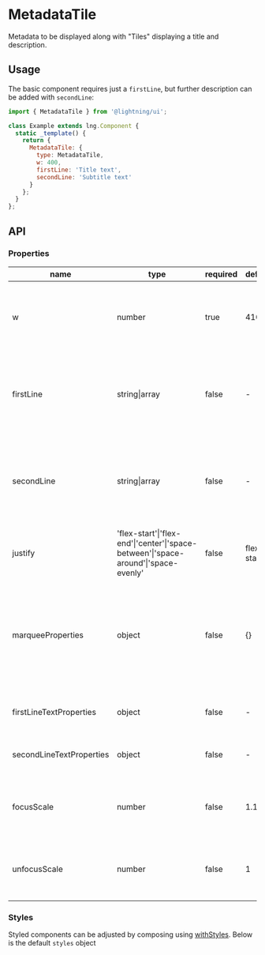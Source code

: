 
# MetadataTile

Metadata to be displayed along with "Tiles" displaying a title and description.

## Usage

The basic component requires just a `firstLine`, but further description can be added with `secondLine`:

```js
import { MetadataTile } from '@lightning/ui';

class Example extends lng.Component {
  static _template() {
    return {
      MetadataTile: {
        type: MetadataTile,
        w: 400,
        firstLine: 'Title text',
        secondLine: 'Subtitle text'
      }
    };
  }
};
```

<Canvas>
  <Story id="metadatatile--basic" />
</Canvas>

## API

### Properties

name|type|required|default|description
--|--|--|--|--
w|number|true|410|width of the entire component, and necessary to compute the focus width
firstLine|string\|array|false|-|used as the "content" in an [InlineContent](?path=/docs/inlinecontent--basic) component and generates the title line
secondLine|string\|array|false|-|used as the "content" in an [InlineContent](?path=/docs/inlinecontent--basic) component and generates the subtitle line
justify|'flex-start'\|'flex-end'\|'center'\|'space-between'\|'space-around'\|'space-evenly'|false|flex-start|alignment of first line flexbox content
marqueeProperties|object|false|{}|properties to update the first line marquee scrolling (see [MarqueeText](?path=/docs/marqueetext--basic) component for all available properties)
firstLineTextProperties|object|false|-|font properties to apply to the first line
secondLineTextProperties|object|false|-|font properties to apply to the second line
focusScale|number|false|1.12|adds a custom scale of the component's width on focus
unfocusScale|number|false|1|adds a custom scale of the component's width on unfocus

### Styles

Styled components can be adjusted by composing using [withStyles](?path=/docs/mixins-withstyles--basic). Below is the default `styles` object

<Theme theme={MetadataTile.styles} />